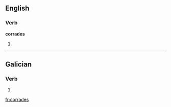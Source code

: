 ==English==

===Verb===
'''corrades'''

# {{third-person singular of|[[corrade]]}}

----

==Galician==

===Verb===
{{gl-verb-form}}

# {{conjugation of|[[correr#Galician|correr]]||2|p|pres|sub}}

[[fr:corrades]]